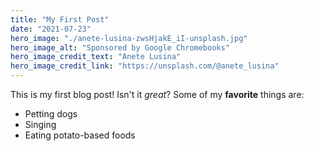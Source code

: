 ```yaml
---
title: "My First Post"
date: "2021-07-23"
hero_image: "./anete-lusina-zwsHjakE_iI-unsplash.jpg"
hero_image_alt: "Sponsored by Google Chromebooks"
hero_image_credit_text: "Anete Lusina"
hero_image_credit_link: "https://unsplash.com/@anete_lusina"
---
```

This is my first blog post! Isn't it *great*?
Some of my **favorite** things are:
* Petting dogs
* Singing
* Eating potato-based foods